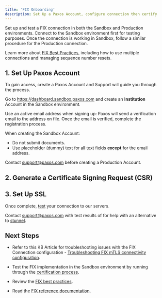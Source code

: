 ```yaml
---
title: 'FIX Onboarding'
description: Set Up a Paxos Account, configure connection then certify.
---
```



Set up and test a FIX connection in both the Sandbox and Production environments.
Connect to the Sandbox environment first for testing purposes.
Once the connection is working in Sandbox, follow a similar procedure for the Production connection.

<Tip>

Learn more about [FIX Best Practices](/fix/best-practices), including how to use multiple connections and managing sequence number resets.

</Tip>

## 1. Set Up Paxos Account

To gain access, create a Paxos Account and Support will guide you through the process.

<Tabs>
<Tab title="Sandbox">

Go to https://dashboard.sandbox.paxos.com and create an **Institution** Account in the Sandbox environment.

Use an active email address when signing up: Paxos will send a verification email to the address on file.
Once the email is verified, complete the registration process.

<Warning>

When creating the Sandbox Account:
- Do not submit documents.
- Use placeholder (dummy) text for all text fields **except** for the email address.

</Warning>

</Tab>
<Tab title="Production">

Contact support@paxos.com before creating a Production Account.

</Tab>
</Tabs>

## 2. Generate a Certificate Signing Request (CSR)

<FixCSR />

## 3. Set Up SSL

<FixSSL />

Once complete, [test](/fix/certify) your connection to our servers.

Contact support@paxos.com with test results of for help with an alternative to [stunnel](https://www.stunnel.org/).

## Next Steps
- Refer to this KB Article for troubleshooting issues with the FIX Connection configuration - [Troubleshooting FIX mTLS connectivity configuration](https://support.paxos.com/hc/en-us/articles/30477189764500).

- Test the FIX implementation in the Sandbox environment by running through the [certification process](/fix/certify).
- Review the [FIX best practices](/guides/crypto-brokerage/fix/best-practices).
- Read the [FIX reference documentation](https://developer.paxos.com/docs/itbit/fix/).
